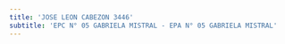 ```yaml
---
title: 'JOSE LEON CABEZON 3446'
subtitle: 'EPC N° 05 GABRIELA MISTRAL - EPA N° 05 GABRIELA MISTRAL'
---
```



